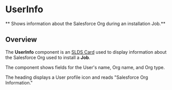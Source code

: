 
<Meta title="Jobs/UserInfo/Docs" />

# UserInfo

** Shows information about the Salesforce Org during an installation Job.**

## Overview

The **UserInfo** component is an
[SLDS Card](https://react.lightningdesignsystem.com/components/cards/) used to
display information about the Salesforce Org used to install a **Job**.

<Canvas>
  <Story id="jobs-userinfo-example--user-info-component" />
</Canvas>

The component shows fields for the User's name, Org name, and Org type.

The heading displays a User profile icon and reads "Salesforce Org Information."
